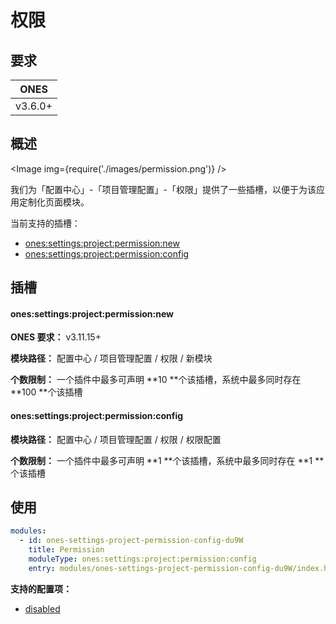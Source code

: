 # 权限

## 要求

|  ONES   |
| :-----: |
| v3.6.0+ |

## 概述

<Image img={require('./images/permission.png')} />

我们为「配置中心」-「项目管理配置」-「权限」提供了一些插槽，以便于为该应用定制化页面模块。

当前支持的插槽：

- [ones:settings:project:permission:new](#onessettingsprojectpermissionnew)
- [ones:settings:project:permission:config](#onessettingsprojectpermissionconfig)

## 插槽

#### ones:settings:project:permission:new

**ONES 要求：** v3.11.15+

**模块路径：** 配置中心 / 项目管理配置 / 权限 / 新模块

**个数限制：** 一个插件中最多可声明 **10 **个该插槽，系统中最多同时存在 **100 **个该插槽

#### ones:settings:project:permission:config

**模块路径：** 配置中心 / 项目管理配置 / 权限 / 权限配置

**个数限制：** 一个插件中最多可声明 **1 **个该插槽，系统中最多同时存在 **1 **个该插槽

## 使用

```yaml
modules:
  - id: ones-settings-project-permission-config-du9W
    title: Permission
    moduleType: ones:settings:project:permission:config
    entry: modules/ones-settings-project-permission-config-du9W/index.html
```

**支持的配置项：**

- [disabled](../../../../../../reference/config/plugin.yaml#disabled)
